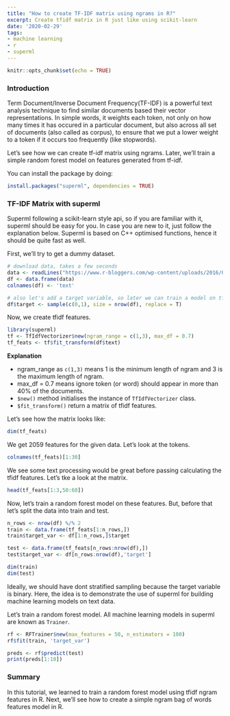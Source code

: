 ```yaml
---
title: "How to create TF-IDF matrix using ngrams in R?"
excerpt: Create tfidf matrix in R just like using scikit-learn
date: '2020-02-29'
tags:
- machine learning
- r
- superml
---
```


```r
knitr::opts_chunk$set(echo = TRUE)
```

### Introduction

Term Document/Inverse Document Frequency(TF-IDF) is a powerful text analysis technique to find similar documents based their vector representations. In simple words, it weights each token, not only on how many times it has occured in a particular document, but also across all set of documents (also called as corpus), to ensure that we put a lower weight to a token if it occurs too frequently (like stopwords).

Let's see how we can create tf-idf matrix using ngrams. Later, we'll train a simple random forest model on features generated from tf-idf. 

You can install the package by doing:

```r
install.packages("superml", dependencies = TRUE)
```



### TF-IDF Matrix with superml

Superml following a scikit-learn style api, so if you are familiar with it, superml should be easy for you. In case you are new to it, just follow the explanation below. Superml is based on C++ optimised functions, hence it should be quite fast as well. 

First, we'll try to get a dummy dataset.  

```r
# download data, takes a few seconds
data <- readLines("https://www.r-bloggers.com/wp-content/uploads/2016/01/vent.txt")
df <- data.frame(data)
colnames(df) <- 'text'

# also let's add a target variable, so later we can train a model on tfidf features
df$target <- sample(c(0,1), size = nrow(df), replace = T)
```


Now, we create tfidf features.

```r
library(superml)
tf <- TfIdfVectorizer$new(ngram_range = c(1,3), max_df = 0.7)
tf_feats <- tf$fit_transform(df$text)
```

**Explanation**

*  ngram_range as `c(1,3)` means 1 is the minimum length of ngram and 3 is the maximum length of ngram.
*  max_df = 0.7 means ignore token (or word) should appear in more than 40% of the documents. 
* `$new()` method initialises the instance of `TfIdfVectorizer` class.
* `$fit_transform()` return a matrix of tfidf features.

Let's see how the matrix looks like:

```r
dim(tf_feats)
```

We get 2059 features for the given data. Let's look at the tokens.

```r
colnames(tf_feats)[1:30]
```

We see some text processing would be great before passing calculating the tfidf features. Let's tke a look at the matrix.

```r
head(tf_feats[1:3,50:60])
```

Now, let's train a random forest model on these features. But, before that let's split the data into train and test.

```r

n_rows <- nrow(df) %/% 2
train <- data.frame(tf_feats[1:n_rows,])
train$target_var <- df[1:n_rows,]$target

test <- data.frame(tf_feats[n_rows:nrow(df),])
test$target_var <- df[n_rows:nrow(df),'target']

dim(train)
dim(test)

```

Ideally, we should have dont stratified sampling because the target variable is binary. Here, the idea is to demonstrate the use of superml for building machine learning models on text data.

Let's train a random forest model. All machine learning models in superml are known as `Trainer`.
```r

rf <- RFTrainer$new(max_features = 50, n_estimators = 100)
rf$fit(train, 'target_var')

preds <- rf$predict(test)
print(preds[1:10])

```

### Summary

In this tutorial, we learned to train a random forest model using tfidf ngram features in R. Next, we'll see how to create a simple ngram bag of words features model in R.




